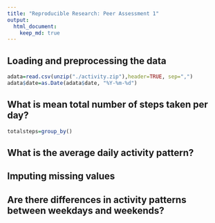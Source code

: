 ```yaml
---
title: "Reproducible Research: Peer Assessment 1"
output: 
  html_document:
    keep_md: true
---
```



## Loading and preprocessing the data

```r
adata=read.csv(unzip("./activity.zip"),header=TRUE, sep=",")
adata$date=as.Date(adata$date, "%Y-%m-%d")
```

## What is mean total number of steps taken per day?

```r
totalsteps=group_by()
```

## What is the average daily activity pattern?



## Imputing missing values



## Are there differences in activity patterns between weekdays and weekends?
